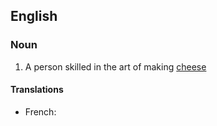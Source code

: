 ==English==
{{wikipedia}}
===Noun===
{{en-noun}}

# A person skilled in the art of making [[cheese]]

====Translations====
* French: {{t+|fr|fromager|m}}